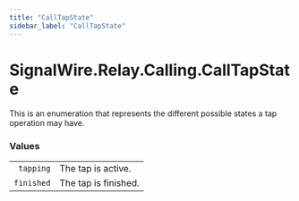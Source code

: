 ```yaml
---
title: "CallTapState"
sidebar_label: "CallTapState"
---
```


# SignalWire.Relay.Calling.CallTapState

This is an enumeration that represents the different possible states a tap operation may have.

### Values

|    |   |
| -: | - |
| `tapping` | The tap is active. |
| `finished` | The tap is finished. |